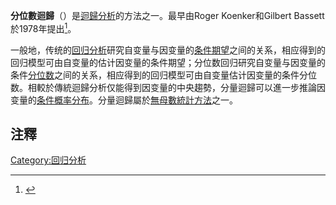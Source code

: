 {{noteTA|G1=Math}}
{{Expand|time=2013-12-26T10:18:34+00:00}}
{{回归侧栏}}
'''分位數迴歸'''（{{lang-en|'''Quantile regression'''}}）是[[迴歸分析|迴歸分析]]的方法之一。最早由Roger Koenker和Gilbert Bassett於1978年提出<ref>{{Cite web |url=http://www.stanford.edu/~doubleh/otherpapers/koenker.pdf |title=存档副本 |accessdate=2013-12-26 |archive-date=2013-12-27 |archive-url=https://web.archive.org/web/20131227074523/http://www.stanford.edu/~doubleh/otherpapers/koenker.pdf |dead-url=no }}</ref>。

一般地，传统的[[回归分析|回归分析]]研究自变量与因变量的[[条件期望|条件期望]]之间的关系，相应得到的回归模型可由自变量的估计因变量的条件期望；分位数回归研究自变量与因变量的条件[[分位数|分位数]]之间的关系，相应得到的回归模型可由自变量估计因变量的条件分位数。相較於傳統迴歸分析仅能得到因变量的中央趨勢，分量迴歸可以進一步推論因变量的[[条件概率分布|条件概率分布]]。分量迴歸屬於[[無母數統計方法|無母數統計方法]]之一。

==注釋==
<references />

{{Statistics-stub}}

[[Category:回归分析|Category:回归分析]]